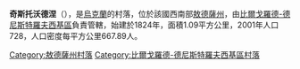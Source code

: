 {{coord|46|26|21|N|29|45|25|E|scale:30000|display=title}}

'''奇斯托沃德涅'''（{{lang-uk|Чистоводне}}），是[[烏克蘭|烏克蘭]]的村落，位於該國西南部[[敖德薩州|敖德薩州]]，由[[比爾戈羅德-德尼斯特羅夫西基區|比爾戈羅德-德尼斯特羅夫西基區]]負責管轄，始建於1824年，面積1.09平方公里，2001年人口728，人口密度每平方公里667.89人。

{{DEFAULTSORT:Чистоводне}}
[[Category:敖德薩州村落|Category:敖德薩州村落]]
[[Category:比爾戈羅德-德尼斯特羅夫西基區村落|Category:比爾戈羅德-德尼斯特羅夫西基區村落]]


{{Odessa-geo-stub}}